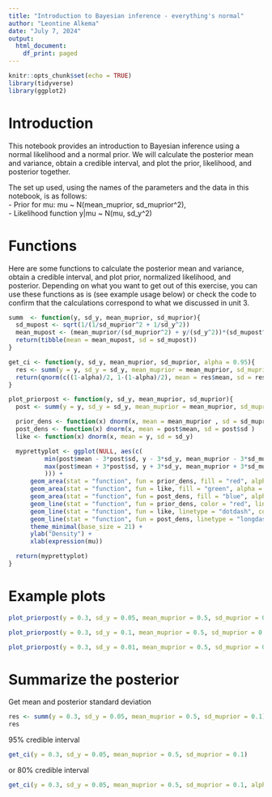 ```yaml
---
title: "Introduction to Bayesian inference - everything's normal"
author: "Leontine Alkema"
date: "July 7, 2024"
output:
  html_document:
    df_print: paged
---
```



```r
knitr::opts_chunk$set(echo = TRUE)
library(tidyverse)
library(ggplot2)
```

# Introduction
This notebook provides an introduction to Bayesian inference using a normal likelihood and a normal prior. We will calculate the posterior mean and variance, obtain a credible interval, and plot the prior, likelihood, and posterior together.

The set up used, using the names of the parameters and the data in this notebook, is as follows:  
- Prior for mu: mu ~ N(mean_muprior, sd_muprior^2),  
- Likelihood function y|mu ~ N(mu, sd_y^2)


# Functions

Here are some functions to calculate the posterior mean and variance, obtain a credible interval, and plot prior, normalized likelihood, and posterior. Depending on what you want to get out of this exercise, you can use these functions as is (see example usage below) or check the code to confirm that the calculations correspond to what we discussed in unit 3. 


```r
summ  <- function(y, sd_y, mean_muprior, sd_muprior){
  sd_mupost <- sqrt(1/(1/sd_muprior^2 + 1/sd_y^2))
  mean_mupost <- (mean_muprior/(sd_muprior^2) + y/(sd_y^2))*(sd_mupost^2)
  return(tibble(mean = mean_mupost, sd = sd_mupost))
}
```

```r
get_ci <- function(y, sd_y, mean_muprior, sd_muprior, alpha = 0.95){
  res <- summ(y = y, sd_y = sd_y, mean_muprior = mean_muprior, sd_muprior = sd_muprior)
  return(qnorm(c((1-alpha)/2, 1-(1-alpha)/2), mean = res$mean, sd = res$sd))
}
```

```r
plot_priorpost <- function(y, sd_y, mean_muprior, sd_muprior){
  post <- summ(y = y, sd_y = sd_y, mean_muprior = mean_muprior, sd_muprior = sd_muprior)

  prior_dens <- function(x) dnorm(x, mean = mean_muprior , sd = sd_muprior)
  post_dens <- function(x) dnorm(x, mean = post$mean, sd = post$sd )
  like <- function(x) dnorm(x, mean = y, sd = sd_y)

  myprettyplot <- ggplot(NULL, aes(c(
          min(post$mean - 3*post$sd, y - 3*sd_y, mean_muprior - 3*sd_muprior), 
          max(post$mean + 3*post$sd, y + 3*sd_y, mean_muprior + 3*sd_muprior) 
          ))) + 
      geom_area(stat = "function", fun = prior_dens, fill = "red", alpha = 0.1) + 
      geom_area(stat = "function", fun = like, fill = "green", alpha = 0.1) + 
      geom_area(stat = "function", fun = post_dens, fill = "blue", alpha = 0.1) + 
      geom_line(stat = "function", fun = prior_dens, color = "red", linetype = "solid", linewidth = 1.5) +
      geom_line(stat = "function", fun = like, linetype = "dotdash", color = "green", linewidth = 1.5) +
      geom_line(stat = "function", fun = post_dens, linetype = "longdash", color = "blue", linewidth = 1.5) +
      theme_minimal(base_size = 21) +
      ylab("Density") +
      xlab(expression(mu)) 

  return(myprettyplot)
}
```

# Example plots 

```r
plot_priorpost(y = 0.3, sd_y = 0.05, mean_muprior = 0.5, sd_muprior = 0.1)
```

```r
plot_priorpost(y = 0.3, sd_y = 0.1, mean_muprior = 0.5, sd_muprior = 0.1)
```

```r
plot_priorpost(y = 0.3, sd_y = 0.01, mean_muprior = 0.5, sd_muprior = 0.1)
```



# Summarize the posterior

Get mean and posterior standard deviation
```r
res <- summ(y = 0.3, sd_y = 0.05, mean_muprior = 0.5, sd_muprior = 0.1)
res
```


95% credible interval 
```r
get_ci(y = 0.3, sd_y = 0.05, mean_muprior = 0.5, sd_muprior = 0.1)
```

or 80% credible interval
```r
get_ci(y = 0.3, sd_y = 0.05, mean_muprior = 0.5, sd_muprior = 0.1, alpha = 0.8)
```






